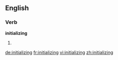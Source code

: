 ==English==

===Verb===
'''initializing'''

# {{third-person singular of|initialize}}

[[de:initializing]]
[[fr:initializing]]
[[vi:initializing]]
[[zh:initializing]]